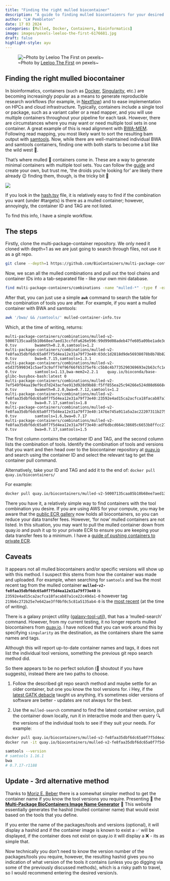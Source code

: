 ```yaml
---
title: "Finding the right mulled biocontainer"
description: "A guide to finding mulled biocontaienrs for your desired tool chain"
author: "LW Pembleton"
date: 17 03 2024
categories: [Mulled, Docker, Containers, Bioinformatics]
image: images/pexels-leeloo-the-first-6176681.jpg
draft: false
highlight-style: ayu
---
```


![\~Photo by [Leeloo The First](https://www.pexels.com/photo/a-close-up-shot-of-a-mulled-wine-in-a-pot-6176681/) on pexels\~](images/pexels-leeloo-the-first-6176681.jpg)

## Finding the right mulled biocontainer

In bioinformatics, containers (such as [Docker](https://www.docker.com/), [Singularity](https://apptainer.org/), etc.) are becoming increasingly popular as a means to generate reproducible research workflows (for example, in [Nextflow](www.nextflow.io)) and to ease implementation on HPCs and cloud infrastructure. Typically, containers include a single tool or package, such as a variant caller or a read mapper, and you will use multiple containers throughout your pipeline for each task. However, there are circumstances where you may want or need multiple tool sets in one container. A great example of this is read alignment with [BWA-MEM](https://github.com/lh3/bwa). Following read mapping, you most likely want to sort the resulting bam output with [samtools](https://www.htslib.org/doc/samtools.html). Now, while there are well-maintained individual BWA and samtools containers, finding one with both starts to become a bit like the wild west 🤠.

That's where mulled 🍷 containers come in. These are a way to generate minimal containers with multiple tool sets. You can follow the [guide](https://github.com/BioContainers/multi-package-containers/tree/master) and create your own, but trust me, 'the droids you're looking for' are likely there already 😉 finding them, though, is the tricky bit 🔮

![](images/droids.png)

If you look in the [hash.tsv](https://github.com/BioContainers/multi-package-containers/blob/master/combinations/hash.tsv) file, it is relatively easy to find if the combination you want (under #targets) is there as a mulled container; however, annoyingly, the container ID and TAG are not listed.

To find this info, I have a simple workflow.

## The steps

Firstly, clone the multi-package-container repository. We only need it cloned with depth=1 as we are just going to search through files, not use it as a git repo.

``` bash
git clone --depth=1 https://github.com/BioContainers/multi-package-containers.git
```

Now, we scan all the mulled combinations and pull out the tool chains and container IDs into a tab-separated file - like your own mini database.

``` bash
find multi-package-containers/combinations -name "mulled-*" -type f -exec awk -v OFS='\t' '{ print FILENAME, $0 } ' {}  \; | awk '!/#targets/' > mulled-container-info.tsv
```

After that, you can just use a simple **`awk`** command to search the table for the combination of tools you are after. For example, if you want a mulled container with BWA and samtools:

``` bash
awk '/bwa/ && /samtools/' mulled-container-info.tsv
```

Which, at the time of writing, returns:

``` tsv
multi-package-containers/combinations/mulled-v2-50007135caa85b10b68ee7aed13ccfdfa626e596:99d99d08adeb47fe605a09be1ade3d043c35237b-0.tsv        bwameth=0.2.0,samtools=1.2
multi-package-containers/combinations/mulled-v2-fe8faa35dbf6dc65a0f7f5d4ea12e31a79f73e40:03dc1d2818d9de56938078b8b78b82d967c1f820-0.tsv        bwa=0.7.15,samtools=1.3.1
multi-package-containers/combinations/mulled-v2-e5d375990341c5aef3c9aff74f96f66f65375ef6:c5b8c4b7735290369693e2b63cfc1ea0732fde07-0.tsv        samtools=1.13,bwa-mem2=2.2.1    quay.io/bioconda/base-glibc-busybox-bash:latest 0
multi-package-containers/combinations/mulled-v2-7ef549f04aa19ef9cd7d243acfee913d928d9b88:f5ff855ea25c94266e524d08d6668ce6c7824604-0.tsv        bwameth=0.2.0,bwa=0.7.12,samtools=1.2
multi-package-containers/combinations/mulled-v2-fe8faa35dbf6dc65a0f7f5d4ea12e31a79f73e40:23592e4ad15ca2acfca18facab87a1ce22c49da1-0.tsv        bwa=0.7.17,samtools=1.8
multi-package-containers/combinations/mulled-v2-fe8faa35dbf6dc65a0f7f5d4ea12e31a79f73e40:1476e745a911a5a2ac22207311b275c51e745ba9-0.tsv        samtools=1.6,bwa=0.7.17
multi-package-containers/combinations/mulled-v2-fe8faa35dbf6dc65a0f7f5d4ea12e31a79f73e40:adf6dbcd664c38605c6653b8ffcc270d54faceb9-0.tsv        bwa=0.7.17,samtools=1.5
```

The first column contains the container ID and TAG, and the second column lists the combination of tools. Identify the combination of tools and versions that you want and then head over to the biocontainer repository at [quay.io](https://quay.io/) and search using the container ID and select the relevant tag to get the container pull command.

Alternatively, take your ID and TAG and add it to the end of: `docker pull quay.io/biocontainers/`

For example:

``` bash
docker pull quay.io/biocontainers/mulled-v2-50007135caa85b10b68ee7aed13ccfdfa626e596:99d99d08adeb47fe605a09be1ade3d043c35237b-0
```

There you have it, a relatively simple way to find containers with the tool combination you desire. If you are using AWS for your compute, you may be aware that the [public ECR gallery](https://gallery.ecr.aws/) now holds all biocontainers, so you can reduce your data transfer fees. However, 'for now' mulled containers are not listed. In this situation, you may want to pull the mulled container down from quay.io and push it up to your private ECR to ensure you are keeping your data transfer fees to a minimum. I have a [guide of pushing containers to private ECR](https://lpembleton.rbind.io/posts/push-docker-to-ecr/).

## Caveats

It appears not all mulled biocontainers and/or specific versions will show up with this method. I suspect this stems from how the container was made and uploaded. For example, when searching for `samtools` and `bwa` the most recent tag from the mulled container **`mulled-v2-fe8faa35dbf6dc65a0f7f5d4ea12e31a79f73e40`** is `23592e4ad15ca2acfca18facab87a1ce22c49da1-0` however tag `219b6c272b25e7e642ae3ff0bf0c5c81a5135ab4-0` is the [most recent](https://quay.io/repository/biocontainers/mulled-v2-fe8faa35dbf6dc65a0f7f5d4ea12e31a79f73e40?tab=tags) (at the time of writing).

There is a galaxy project utility ([galaxy-tool-util](https://docs.galaxyproject.org/en/latest/admin/special_topics/mulled_containers.html)), that has a 'mulled-search' command. However, from my current testing, it no longer reports mulled biocontainers from [quay.io](https://quay.io/). I have noticed that you can work around this by specifying `singularity` as the destination, as the containers share the same names and tags.

Although this will report up-to-date container names and tags, it does not list the individual tool versions, something the previous git repo search method did.

So there appears to be no perfect solution (👋 shoutout if you have suggests), instead there are two paths to choose.

1.  Follow the described git repo search method and maybe settle for an older container, but one you know the tool versions for. ℹ️ Hey, if the [latest GATK debacle](https://github.com/lpembleton/gatk4-when-did-dot-leave) taught us anything, it's sometimes older versions of software are better - updates are not always for the best.

2.  Use the `mulled-search` command to find the latest container version, pull the container down locally, run it in interactive mode and then query 🔍 the versions of the individual tools to see if they suit your needs. For example:

``` bash
docker pull quay.io/biocontainers/mulled-v2-fe8faa35dbf6dc65a0f7f5d4ea12e31a79f73e40:219b6c272b25e7e642ae3ff0bf0c5c81a5135ab4-0
docker run -it quay.io/biocontainers/mulled-v2-fe8faa35dbf6dc65a0f7f5d4ea12e31a79f73e40:219b6c272b25e7e642ae3ff0bf0c5c81a5135ab4-0

samtools --version
# samtools 1.16.1
bwa
# 0.7.17-r1188
```

## Update - 3rd alternative method

Thanks to [Moriz E. Beber](https://github.com/Midnighter) there is a somewhat simpler method to get the container name if you know the tool versions you require. Presenting 📢 the [**Multi-Package BioContainers Image Name Generator**](https://midnighter.github.io/mulled) **🥳** This website essentially generates the hashid (mulled container name) that would exist based on the tools that you define.

If you enter the name of the packages/tools and versions (optional), it will display a hashid and if the container image is known to exist a ✅ will be displayed, if the container does not exist on quay.io it will display a ❌ - its as simple that.

Now technically you don't need to know the version number of the packages/tools you require, however, the resulting hashid gives you no indication of what version of the tools it contains (unless you go digging via some of the previously discussed methods), which is a risky path to travel, so I would recommend entering the desired version/s.
